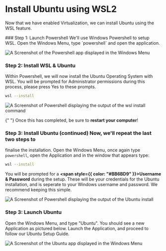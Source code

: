 
# Install Ubuntu using WSL2

Now that we have enabled Virtualization, we can install Ubuntu using the WSL
feature.

<Steps>
  ### Step 1: Launch Powershell
  We'll use Windows Powershell to setup WSL. Open the Windows Menu, type
  `powershell` and open the application.

![A Screenshot of the Powershell app displayed in the Windows Menu](/windows-menu--powershell.jpg)

### Step 2: Install WSL & Ubuntu

Within Powershell, we will now install the Ubuntu Operating System with WSL.
You will be prompted for Administrator permissions during this process,
please press Yes to these prompts.

```sh copy
wsl --install
```

![A Screenshot of Powershell displaying the output of the wsl install command](/powershell-terminal--wsl-install.jpg)

{" "}
<Callout type="warning" emoji="⚠️">
  Once this has completed, be sure to **restart your computer**!
</Callout>
### Step 3: Install Ubuntu (continued) Now, we'll repeat the last two steps to
finalise the installation. Open the Windows Menu, once again type `powershell`,
open the Application and in the window that appears type:

```sh copy
wsl --install
```

You will be prompted for a
**<span style={{ color: "#BB6BD9" }}>Username & Password</span>** during the
setup. These will be your credentials for the Ubuntu installation, and is
seperate to your Windows username and password. We recommend keeping this
simple.

![A Screenshot of Powershell displaying the output of the Ubuntu install](/powershell-terminal--wsl-install-ubuntu.jpg)

### Step 3: Launch Ubuntu

Open the Windows Menu, and type "Ubuntu". You should see a new Application as
pictured below. Launch the Application, and proceed to follow our Ubuntu
Setup Guide.

![A Screenshot of the Ubuntu app displayed in the Windows Menu](/windows-menu--ubuntu.jpg)

</Steps>

<Cards num="1">
  <Card
    title="Complete the install with our Ubuntu Guide"
    arrow="true"
    href="../ubuntu/"
  />
</Cards>
